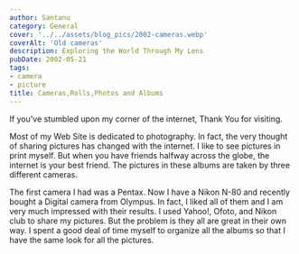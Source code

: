 ```yaml
---
author: Santanu
category: General
cover: '../../assets/blog_pics/2002-cameras.webp'
coverAlt: 'Old cameras'
description: Exploring the World Through My Lens
pubDate: 2002-05-21
tags:
- camera
- picture
title: Cameras,Rolls,Photos and Albums
---
```


If you've stumbled upon my corner of the internet, Thank You for visiting. 

Most of my Web Site is dedicated to photography. In fact, the very thought of sharing pictures has changed with the internet. I like to see pictures in print myself. But when you have friends halfway across the globe, the internet is your best friend. The pictures in these albums are taken by three different cameras. 

The first camera I had was a Pentax. Now I have a Nikon N-80 and recently bought a Digital camera from Olympus. In fact, I liked all of them and I am very much impressed with their results. I used Yahoo!, Ofoto, and Nikon club to share my pictures. But the problem is they all are great in their own way. I spent a good deal of time myself to organize all the albums so that I have the same look for all the pictures.
